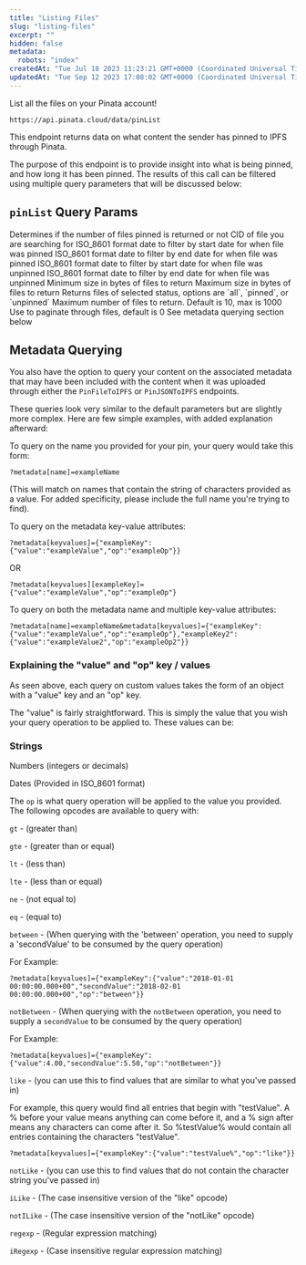 ```yaml
---
title: "Listing Files"
slug: "listing-files"
excerpt: ""
hidden: false
metadata: 
  robots: "index"
createdAt: "Tue Jul 18 2023 11:23:21 GMT+0000 (Coordinated Universal Time)"
updatedAt: "Tue Sep 12 2023 17:08:02 GMT+0000 (Coordinated Universal Time)"
---
```


List all the files on your Pinata account!

`https://api.pinata.cloud/data/pinList` 

This endpoint returns data on what content the sender has pinned to IPFS through Pinata.

The purpose of this endpoint is to provide insight into what is being pinned, and how long it has been pinned. The results of this call can be filtered using multiple query parameters that will be discussed below:

## `pinList` Query Params

<ParamField query="includeCount" type="boolean"  >
  Determines if the number of files pinned is returned or not
</ParamField>

<ParamField query="hashContains" type="string">
  CID of file you are searching for
</ParamField>

<ParamField query="pinStart" type="string" >
  ISO_8601 format date to filter by start date for when file was pinned
</ParamField>

<ParamField query="pinEnd" type="string" >
  ISO_8601 format date to filter by end date for when file was pinned
</ParamField>

<ParamField query="unpinStart" type="string" >
  ISO_8601 format date to filter by start date for when file was unpinned
</ParamField>

<ParamField query="unpinEnd" type="string" >
  ISO_8601 format date to filter by end date for when file was unpinned
</ParamField>

<ParamField query="pinSizeMin" type="string" >
  Minimum size in bytes of files to return
</ParamField>

<ParamField query="pinSizeMax" type="string" >
  Maximum size in bytes of files to return
</ParamField>

<ParamField query="status" type="string" default="all">
  Returns files of selected status, options are `all`, `pinned`, or `unpinned`
</ParamField>

<ParamField query="pageLimit" type="string" default="10">
  Maximum number of files to return. Default is 10, max is 1000
</ParamField>

<ParamField query="pageOffset" type="string" default="0">
  Use to paginate through files, default is 0
</ParamField>

<ParamField query="metadata" type="string" >
  See metadata querying section below
</ParamField>


## Metadata Querying

You also have the option to query your content on the associated metadata that may have been included with the content when it was uploaded through either the `PinFileToIPFS` or `PinJSONToIPFS` endpoints.

These queries look very similar to the default parameters but are slightly more complex. Here are few simple examples, with added explanation afterward:

To query on the name you provided for your pin, your query would take this form:

```
?metadata[name]=exampleName
```

(This will match on names that contain the string of characters provided as a value. For added specificity, please include the full name you're trying to find).

To query on the metadata key-value attributes:

```
?metadata[keyvalues]={"exampleKey":{"value":"exampleValue","op":"exampleOp"}}
```

OR

```
?metadata[keyvalues][exampleKey]={"value":"exampleValue","op":"exampleOp"}
```

To query on both the metadata name and multiple key-value attributes:

```
?metadata[name]=exampleName&metadata[keyvalues]={"exampleKey":{"value":"exampleValue","op":"exampleOp"},"exampleKey2":{"value":"exampleValue2","op":"exampleOp2"}}
```

### Explaining the "value" and "op" key / values

As seen above, each query on custom values takes the form of an object with a "value" key and an "op" key.

The "value" is fairly straightforward. This is simply the value that you wish your query operation to be applied to. These values can be:

### Strings

Numbers (integers or decimals)

Dates (Provided in ISO_8601 format)

The `op` is what query operation will be applied to the value you provided. The following opcodes are available to query with:

`gt` - (greater than)

`gte` - (greater than or equal)

`lt` - (less than)

`lte` - (less than or equal)

`ne` - (not equal to)

`eq` - (equal to)

`between` - (When querying with the 'between' operation, you need to supply a 'secondValue' to be consumed by the query operation)

For Example:

```
?metadata[keyvalues]={"exampleKey":{"value":"2018-01-01 00:00:00.000+00","secondValue":"2018-02-01 00:00:00.000+00","op":"between"}}
```

`notBetween` - (When querying with the `notBetween` operation, you need to supply a `secondValue` to be consumed by the query operation)

For Example:

```
?metadata[keyvalues]={"exampleKey":{"value":4.00,"secondValue":5.50,"op":"notBetween"}}
```

`like` - (you can use this to find values that are similar to what you've passed in)

For example, this query would find all entries that begin with "testValue". A % before your value means anything can come before it, and a % sign after means any characters can come after it. So %testValue% would contain all entries containing the characters "testValue".

```
?metadata[keyvalues]={"exampleKey":{"value":"testValue%","op":"like"}}
```

`notLike` - (you can use this to find values that do not contain the character string you've passed in)

`iLike` - (The case insensitive version of the "like" opcode)

`notILike` - (The case insensitive version of the "notLike" opcode)

`regexp` - (Regular expression matching)

`iRegexp` - (Case insensitive regular expression matching)
